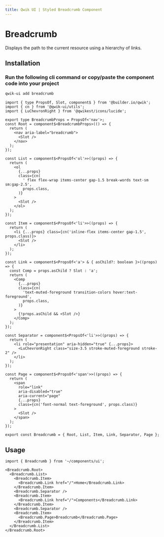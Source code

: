 ```yaml
---
title: Qwik UI | Styled Breadcrumb Component
---
```



<StatusBanner status={statusByComponent.styled.Breadcrumb} />

# Breadcrumb

Displays the path to the current resource using a hierarchy of links.

<Showcase name="primary" />

## Installation

### Run the following cli command or copy/paste the component code into your project

```sh
qwik-ui add breadcrumb
```

```tsx
import { type PropsOf, Slot, component$ } from '@builder.io/qwik';
import { cn } from '@qwik-ui/utils';
import { LuChevronRight } from '@qwikest/icons/lucide';

export type BreadcrumbProps = PropsOf<'nav'>;
const Root = component$<BreadcrumbProps>(() => {
  return (
    <nav aria-label="breadcrumb">
      <Slot />
    </nav>
  );
});

const List = component$<PropsOf<'ol'>>((props) => {
  return (
    <ol
      {...props}
      class={cn(
        ' flex flex-wrap items-center gap-1.5 break-words text-sm sm:gap-2.5',
        props.class,
      )}
    >
      <Slot />
    </ol>
  );
});

const Item = component$<PropsOf<'li'>>((props) => {
  return (
    <li {...props} class={cn('inline-flex items-center gap-1.5', props.class)}>
      <Slot />
    </li>
  );
});

const Link = component$<PropsOf<'a'> & { asChild?: boolean }>((props) => {
  const Comp = props.asChild ? Slot : 'a';
  return (
    <Comp
      {...props}
      class={cn(
        'text-muted-foreground transition-colors hover:text-foreground',
        props.class,
      )}
    >
      {!props.asChild && <Slot />}
    </Comp>
  );
});

const Separator = component$<PropsOf<'li'>>((props) => {
  return (
    <li role="presentation" aria-hidden="true" {...props}>
      <LuChevronRight class="size-3.5 stroke-muted-foreground stroke-2" />
    </li>
  );
});

const Page = component$<PropsOf<'span'>>((props) => {
  return (
    <span
      role="link"
      aria-disabled="true"
      aria-current="page"
      {...props}
      class={cn('font-normal text-foreground', props.class)}
    >
      <Slot />
    </span>
  );
});

export const Breadcrumb = { Root, List, Item, Link, Separator, Page };
```

## Usage

```tsx
import { Breadcrumb } from '~/components/ui';
```

```tsx
<Breadcrumb.Root>
  <Breadcrumb.List>
    <Breadcrumb.Item>
      <Breadcrumb.Link href="/">Home</Breadcrumb.Link>
    </Breadcrumb.Item>
    <Breadcrumb.Separator />
    <Breadcrumb.Item>
      <Breadcrumb.Link href="/">Components</Breadcrumb.Link>
    </Breadcrumb.Item>
    <Breadcrumb.Separator />
    <Breadcrumb.Item>
      <Breadcrumb.Page>Breadcrumb</Breadcrumb.Page>
    </Breadcrumb.Item>
  </Breadcrumb.List>
</Breadcrumb.Root>
```
